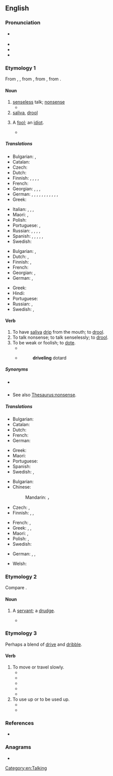==English==

===Pronunciation===
* {{a|UK}} {{IPA|en|/dɹɪv.əl/}}
* {{audio|en|en-us-drivel.ogg|Audio (US)}}
* {{hyphenation|en|driv|el}}
* {{rhymes|en|ɪvəl}}

===Etymology 1===
From {{inh|en|enm|drivelen}}, {{m|enm|drevelen}}, from {{inh|en|ang|dreflian|t=to drivel, slobber, slaver}}, from {{inh|en|gem-pro|*drablijaną}},
from {{der|en|ine-pro|*dʰerebʰ-|t=cloudy, turbid; yeast}}.

====Noun====
{{en-noun|~}}

# [[senseless]] talk; [[nonsense]]
#* {{quote-journal|en|date=2020 August 26|author=Nigel Harris|title=Comment Special: Catastrophe at Carmont|journal=Rail|page=4|text=A ray of light amid all this nonsense was Gwyn Topham's piece in the ''Guardian'', which was timely, measured, accurate and of appropriate tone. That this single report stood out so clearly as an exemplar is a scathing comment in itself on the volumes of '''drivel''' surrounding it.}}
# [[saliva]], [[drool]]
# {{lb|en|obsolete}} A [[fool]]; an [[idiot]].
#* {{RQ:Sidney Arcadia|passage=if thou didst know what a life I lead with that '''drivel''', it would make thee even of pity receive me into thy only comfort}}

=====Translations=====
{{trans-top|senseless talk}}
* Bulgarian: {{t+|bg|глупости|p}}, {{t+|bg|безсмислици|p}}
* Catalan: {{t+|ca|ximpleries|f-p}}
* Czech: {{t|cs|cancy|m-p}}
* Dutch: {{t+|nl|geneuzel|n}}
* Finnish: {{t|fi|höpinä}}, {{t|fi|höpöpuhe}}, {{t+|fi|höpötys}}, {{t+|fi|pöty}}, {{t+|fi|hölynpöly}}
* French: {{t+|fr|foutaise}}
* Georgian: {{t|ka|ყბედობა}}, {{t|ka|როშვა}}, {{t|ka|უაზროდ ლაპარაკი}}, {{t|ka|სულელური ლაპარაკი}}
* German: {{t+|de|Blödsinn|m}}, {{t|de|Faselei|f}}, {{t+|de|Gefasel|n}}, {{t+|de|Gelaber|n}}, {{t|de|Laberei|f}}, {{t+|de|Geschwafel|n}}, {{t|de|Schwafelei|f}}, {{t+|de|Gewäsch|n}}, {{t+|de|Geschwätz|n}}, {{t|de|Gesülze|n}}, {{t+|de|Gerede|n}}, {{t+|de|Palaver|n}}
* Greek: {{t+|el|αερολογίες|f|p}}
{{trans-mid}}
* Italian: {{t+|it|sproloquio|m}}, {{t+|it|vaniloquio|m}}, {{t+|it|ciancia|f}}, {{t+|it|corbelleria|f}}
* Maori: {{t|mi|ngutungutuahi}}, {{t|mi|kutukutuahi}}
* Polish: {{t+|pl|bełkot|m}}
* Portuguese: {{t+|pt|besteira|f}}, {{t+|pt|bobagem|f}}
* Russian: {{t+|ru|бессмы́слица|f}}, {{t+|ru|ерунда́|f}}, {{t+|ru|чепуха́|f}}, {{t+|ru|чушь|f}}, {{t+|ru|вздор|m}}
* Spanish: {{t+|es|tonterías|f-p}}, {{t|es|chorradas|f-p}}, {{t+|es|babosadas|f-p}}, {{t|es|leseras|f-p}}, {{t+|es|macanas|f-p}}, {{t+|es|monserga|f}}
* Swedish: {{t+|sv|dravel|n}}
{{trans-bottom}}

{{trans-top|saliva, drool}}
* Bulgarian: {{t+|bg|лиги|p}}, {{t|bg|слюнка|f}}
* Dutch: {{t+|nl|kwijl|n}}, {{t+|nl|speeksel|n}}
* Finnish: {{t+|fi|sylki}}, {{t+|fi|kuola}}
* French: {{t+|fr|bave|f}}
* Georgian: {{t|ka|ნერწყვი}}, {{t|ka|დორბლი}}
* German: {{t+|de|Geifer|m}}, {{t+|de|Sabber|m}}
{{trans-mid}}
* Greek: {{t+|el|σάλιο|n}}
* Hindi: {{t+|hi|लार|f}}
* Portuguese: {{t+|pt|baba|f}}
* Russian: {{t+|ru|слюна́|f}}, {{t+|ru|слюни|p}}
* Swedish: {{t+|sv|drägel|n}}, {{t+|sv|dregel|n}}
{{trans-bottom}}

====Verb====
{{en-verb|pres_ptc_qual=US|pres_ptc2=drivelling|past_qual=US|past2=drivelled}}

# To have [[saliva]] [[drip]] from the mouth; to [[drool]].
# To talk nonsense; to talk senselessly; to [[drool]].
# To be weak or foolish; to [[dote]].
#* {{RQ:Shakespeare Romeo|II|passage=This '''drivelling''' love is like a great natural, that runs lolling up and down to hide his bauble in a hole.}}
#* {{RQ:Dryden Juvenal Satires|6}}
#*: '''driveling''' dotard

=====Synonyms=====
* {{sense|have saliva drip from the mouth}} {{l|en|drool}}
* {{sense|talk nonsense}} See also [[Thesaurus:nonsense]].

=====Translations=====
{{trans-top|to have saliva drip from the mouth}}
* Bulgarian: {{t|bg|лигавя се}}
* Catalan: {{t+|ca|bavejar}}
* Dutch: {{t+|nl|kwijlen}}
* French: {{t+|fr|baver}}
* German: {{t+|de|sabbern}}
{{trans-mid}}
* Greek: {{t|el|βγάζω σάλια}}
* Maori: {{t|mi|hāwareware}}
* Portuguese: {{t+|pt|babar}}
* Spanish: {{t+|es|babear}}
* Swedish: {{t+|sv|dregla}}, {{t+|sv|drägla}}
{{trans-bottom}}

{{trans-top|to talk nonsense}}
* Bulgarian: {{t|bg|говоря глупости}}
* Chinese:
*: Mandarin: {{t+|cmn|胡说|sc=Hani}}，{{t+|cmn|胡扯|sc=Hani}}
* Czech: {{t|cs|blábolat}}, {{t+|cs|žvanit}}
* Finnish: {{t+|fi|höpsiä}}, {{t+|fi|höpöttää}}, {{t|fi|puhua puuta heinää}}
{{trans-mid}}
* French: {{t+|fr|radoter}}, {{t+|fr|baragouiner}}
* Greek: {{t+|el|αερολογώ}}, {{t+|el|σαλιαρίζω}}, {{t|el|λέω ανοησίες}}
* Maori: {{t|mi|ngutungutuahi}}, {{t|mi|kutukutuahi}}
* Polish: {{t+|pl|bajać|impf}}, {{t+|pl|bajdurzyć|impf}}
* Swedish: {{t|sv|dravla}}
{{trans-bottom}}

{{checktrans-top}}
* German: {{t+check|de|faseln}}, {{t+check|de|geifern}}, {{t+check|de|speicheln}}
{{trans-mid}}
* Welsh: {{t+check|cy|glafoeri}}
{{trans-bottom}}

===Etymology 2===
Compare {{cog|odt|drevel||scullion}}.

====Noun====
{{en-noun}}

# {{lb|en|obsolete}} A [[servant]]; a [[drudge]].
#* {{RQ:Spenser Faerie Queene|4|2|passage=that foul aged '''drivel'''}}

===Etymology 3===
Perhaps a blend of [[drive]] and [[dribble]].

====Verb====
{{en-verb}}

# To move or travel slowly.
#* {{quote-journal|1=en|date=7 Oct 1865|journal=The Mercury|location=Hobart|page=2|passage=But that is a state of things, which must in time work its own cure. We cannot always go dribbling and '''drivelling''' along, government and people alike being the scoff of all onlookers.}}
#* {{quote-journal|1=en|date=29 Oct 1872|journal=The Newcastle Chronicle|location=NSW|page=4|passage=There was a good deal of bustle and life at the inn; but three or four inebriates '''drivelling''' about the premises were 'suffering a recovery,' from the excitement of the previous night's entertainment.}}
#* {{quote-journal|1=en|date=30 May1914|journal=The Darling Downs Gazette|location=Qld|page=2|passage=Walter was as silly as most men are when in love. He went '''drivelling''' off in pursuit of her "dear little work-worn hands"[.]}}
#* {{quote-book|1=en|year=1938|author=Norman Lindsay|authorlink=Norman Lindsay|title=Age of Consent|publisher=Ure Smith|location=Sydney|year_published=1962|page=122|passage='''Drivelling''' back to the shanty at midday presented him with a distracting gamble over lunch.}}
#* {{quote-journal|1=en|date=15 Sept 1939|journal=The Daily Examiner|location=Grafton, NSW|page=5|passage="I am amazed to think we are in the second week of war and this country is still '''drivelling''' along with a small volunteer force," he added.}}
# To use up or to be used up.
#* {{quote-journal|1=en|date=17 Aug 1858|journal=The Ovens and Murray Advertiser|location=Beechworth, Vic|page=2|passage=Instead of '''drivelling''' away the precious initiative season of life in the vain labour of teaching tuneable voices to sing[.]}}
#* {{quote-journal|1=en|date=31 Aug 1872|journal=The Mercury|location=Hobart|page=2|passage=It is for the country to say whether we are to keep on in this backward course, whether we are to go on getting deeper and deeper into debt, whether we are to have increased taxation year after year. The bone and sinew of the land is '''drivelling''' away.}}

===References===
* {{R:Webster 1913}}


===Anagrams===
* {{anagrams|en|a=deilrv|Vidler|drevil}}

[[Category:en:Talking]]